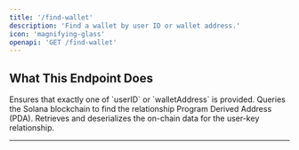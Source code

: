 ```yaml
---
title: '/find-wallet'
description: 'Find a wallet by user ID or wallet address.'
icon: 'magnifying-glass'
openapi: 'GET /find-wallet'
---
```


## What This Endpoint Does

<Steps>
    <Step title="Parameter Validation">
        Ensures that exactly one of `userID` or `walletAddress` is provided.
    </Step>
    <Step title="On-Chain Search">
        Queries the Solana blockchain to find the relationship Program Derived Address (PDA).
    </Step>
    <Step title="Fetches Relation">
        Retrieves and deserializes the on-chain data for the user-key relationship.
    </Step>
</Steps>

---